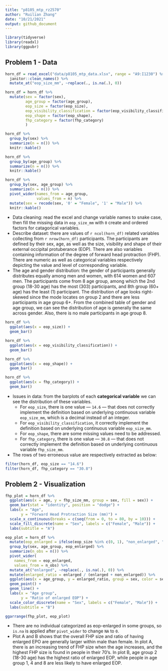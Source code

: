 ```yaml
---
title: "p8105_mtp_rz2570"
author: "Ruilian Zhang"
date: "10/21/2021"
output: github_document
---
```


```r
library(tidyverse)
library(readxl)
library(ggpubr)
```


## Problem 1 - Data

```r
horn_df = read_excel("data/p8105_mtp_data.xlsx", range = "A9:I1230") %>% 
  janitor::clean_names() %>% 
  mutate_at("eop_size_mm", ~replace(., is.na(.), 0))

horn_df = horn_df %>% 
  mutate(sex = factor(sex),
         age_group = factor(age_group),
         eop_size = factor(eop_size),
         eop_visibility_classification = factor(eop_visibility_classification),
         eop_shape = factor(eop_shape),
         fhp_category = factor(fhp_category)
         )

horn_df %>% 
  group_by(sex) %>% 
  summarize(n = n()) %>% 
  knitr::kable()

horn_df %>% 
  group_by(age_group) %>% 
  summarize(n = n()) %>% 
  knitr::kable()

horn_df %>% 
  group_by(sex, age_group) %>% 
  summarize(n = n()) %>%
  pivot_wider(names_from = age_group,
              values_from = n) %>% 
  mutate(sex = recode(sex, '0' = "Female", '1' = "Male")) %>% 
  knitr::kable()
```

* Data cleaning: read the excel and change variable names to snake case, then fill the missing data in  `eop_size_mm` with `0` create and ordered factors for catagorical variables.  
* Describe dataset: there are values of `r ncol(horn_df)` related variables collecting from `r nrow(horn_df)` participants. The participants are defined by their sex, age, as well as the size, visibility and shape of their external occipital protuberance (EOP). There are also variables containing information of the degree of forward head protraction (FHP). There are numeric as well as categorical variables respectively depicting the value and level of corresponding variable.  
* The age and gender distribution: the gender of participants generally distributes equally among men and women, with 614 women and 607 men. The participants come from 8 age group, among which the 2nd group (18-30 age) has the most (303) participants, and 8th group (60+ age) has the least (1) participant. The distribution of age looks right-skewed since the mode locates on group 2 and there are less participants in age group 6+. From the combined table of gender and age group, we can see the distribution of age is generally the same across gender. Also, there is no male participants in age group 8. 

```r
horn_df %>% 
  ggplot(aes(x = eop_size)) +
  geom_bar()

horn_df %>% 
  ggplot(aes(x = eop_visibility_classification)) +
  geom_bar()

horn_df %>% 
  ggplot(aes(x = eop_shape)) +
  geom_bar()

horn_df %>% 
  ggplot(aes(x = fhp_category)) +
  geom_bar()
```

* Issues in data: from the barplots of each **categorical variable** we can see the distribution of these variables.  
  + For `eop_size`, there is one value --- `14.6` --- that does not correctly implement the definition based on underlying continuous variable `eop_size_mm`, which is a decimal instead of an integer.  
  + For `eop_visibility_classification`, it correctly implement the definition based on underlying continuous variable `eop_size_mm`.  
  + For `eop_shape`, there are some missing values need to be addressed.  
  + For `fhp_category`, there is one value --- `30.8` --- that does not correctly implement the definition based on underlying continuous variable `fhp_size_mm`. 
* The rows of two erroneous value are respectively extracted as below:

```r
filter(horn_df, eop_size == "14.6")
filter(horn_df, fhp_category == "30.8")
```


## Problem 2 - Visualization

```r
fhp_plot = horn_df %>% 
  ggplot(aes(x = age, y = fhp_size_mm, group = sex, fill = sex)) +
  geom_bar(stat = "identity", position = "dodge") +
  labs(x = "Age",
       y = "Forward Head Protraction Size (mm)") +
  scale_x_continuous(breaks = c(seq(from = 0, to = 80, by = 10))) + 
  scale_fill_discrete(name = "Sex", labels = c("Female", "Male")) +
  labs(subtitle = "A")

eop_plot = horn_df %>% 
  mutate(eop_enlarged = ifelse(eop_size %in% c(0, 1), "non_enlarged", "enlarged")) %>% 
  group_by(sex, age_group, eop_enlarged) %>% 
  summarize(n_obs = n()) %>% 
  pivot_wider(
    names_from = eop_enlarged,
    values_from = n_obs) %>% 
  mutate_at("enlarged", ~replace(., is.na(.), 0)) %>% 
  mutate(enlarged_ratio = enlarged / (enlarged + non_enlarged)) %>%
  ggplot(aes(x = age_group, y = enlarged_ratio, group = sex, color = sex)) +
  geom_point() +
  geom_line() +
  labs(x = "Age group",
       y = "Ratio of enlarged EOP") +
  scale_color_discrete(name = "Sex", labels = c("Female", "Male")) +
  labs(subtitle = "B")

ggarrange(fhp_plot, eop_plot)
```

* There are no individual categorized as eop-enlarged in some groups, so `is.na` is applied after `pivot_wider` to change `NA` to `0`.  
* Plot A and B shows that the overall FHP size and ratio of having enlarged EPO are generally larger within male than female. In plot A, there is an increasing trend of FHP size when the age increases, and the highest FHP size is found in people in their 70's. In plot B, age group 2 (18-30 age) has the highest ratio of enlarged EOP, while people in age group 1, 4 and 8 are less likely to have enlarged EOP.